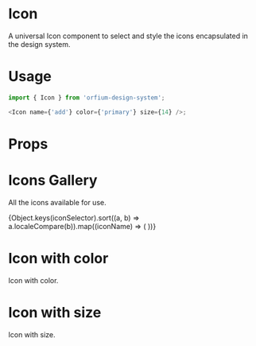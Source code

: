 
<Meta title="Design System/Icon" component={Icon} />

# Icon

A universal Icon component to select and style the icons encapsulated in the design system.

# Usage

```js
import { Icon } from 'orfium-design-system';

<Icon name={'add'} color={'primary'} size={14} />;
```

# Props

<Props of={Icon} />

# Icons Gallery

All the icons available for use.

<Preview>
  <Story name="Icons Gallery">
    <Stack>
      {Object.keys(iconSelector).sort((a, b) => a.localeCompare(b)).map((iconName) => (
        <PresentComponent key={iconName} name={iconName} width={150}>
          <Icon name={iconName} color={'lightGray700'} />
        </PresentComponent>
      ))}
    </Stack>
  </Story>
</Preview>

# Icon with color

Icon with color.

<Preview>
  <Story name="Icon with color">
    <Stack>
      <PresentComponent name={'primary'}>
        <Icon name={'add'} color={'primary'} />
      </PresentComponent>
      <PresentComponent name={'secondary'}>
        <Icon name={'add'} color={'secondary'} />
      </PresentComponent>
      <PresentComponent name={'success'}>
        <Icon name={'add'} color={'success'} />
      </PresentComponent>
      <PresentComponent name={'error'}>
        <Icon name={'add'} color={'error'} />
      </PresentComponent>
      <PresentComponent name={'info'}>
        <Icon name={'add'} color={'info'} />
      </PresentComponent>
      <PresentComponent name={'warning'}>
        <Icon name={'add'} color={'warning'} />
      </PresentComponent>
      <PresentComponent name={'branded1'}>
        <Icon name={'add'} color={'branded1'} />
      </PresentComponent>
      <PresentComponent name={'branded2'}>
        <Icon name={'add'} color={'branded2'} />
      </PresentComponent>
    </Stack>
  </Story>
</Preview>


# Icon with size

Icon with size.

<Preview>
  <Story name="Icon with size">
    <Stack>
    <PresentComponent name={'default'}>
      <Icon name={'add'} />
    </PresentComponent>
    <PresentComponent name={'20'}>
      <Icon name={'add'} size={20} />
    </PresentComponent>
    <PresentComponent name={'46'}>
      <Icon name={'add'} size={46} />
    </PresentComponent>
    </Stack>
  </Story>
</Preview>
